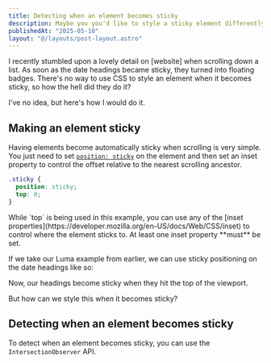 ```yaml
---
title: Detecting when an element becomes sticky
description: Maybe you you'd like to style a sticky element differently when it becomes sticky, or simply run some code when it becomes sticky. You can't do it with CSS alone, but IntersectionObserver to the rescue!
publishedAt: "2025-05-10"
layout: "@/layouts/post-layout.astro"
---
```



I recently stumbled upon a lovely detail on [website] when scrolling down a list. As soon as the date headings became sticky, they turned into floating badges. There's no way to use CSS to style an element when it becomes sticky, so how the hell did they do it?

I've no idea, but here's how I would do it.

## Making an element sticky

Having elements become automatically sticky when scrolling is very simple. You just need to set [`position: sticky`](https://developer.mozilla.org/en-US/docs/Web/CSS/position#sticky) on the element and then set an inset property to control the offset relative to the nearest scrolling ancestor.

```css
.sticky {
  position: sticky;
  top: 0;
}
```

<Callout type="tip" title="Using inset properties beyond top">
  While `top` is being used in this example, you can use any of the [inset
  properties](https://developer.mozilla.org/en-US/docs/Web/CSS/inset) to control
  where the element sticks to. At least one inset property **must** be set.
</Callout>

If we take our Luma example from earlier, we can use sticky positioning on the date headings like so:

<Example
  name="detecting-sticky-elements-basic"
  className="max-h-64"
  client:load
/>

Now, our headings become sticky when they hit the top of the viewport.

But how can we style this when it becomes sticky?

## Detecting when an element becomes sticky

To detect when an element becomes sticky, you can use the `IntersectionObserver` API.
